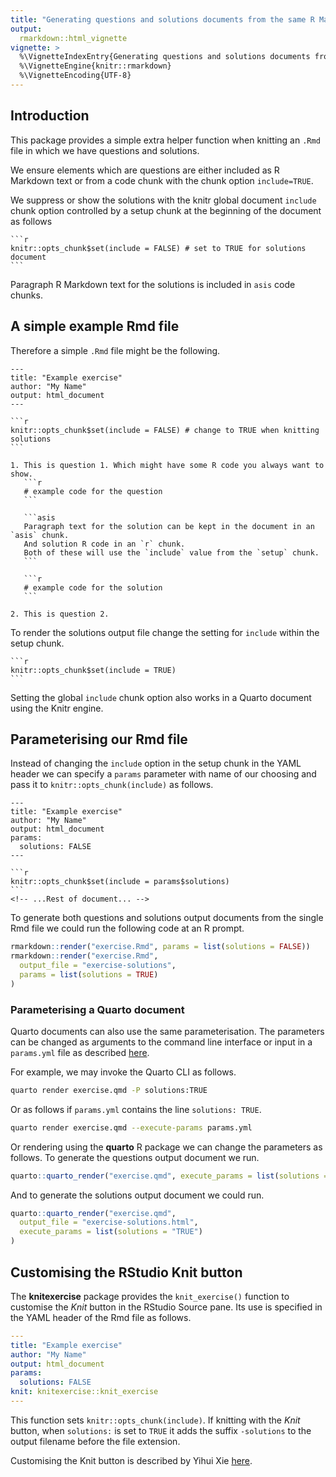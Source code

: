 ```yaml
---
title: "Generating questions and solutions documents from the same R Markdown or Quarto document"
output:
  rmarkdown::html_vignette
vignette: >
  %\VignetteIndexEntry{Generating questions and solutions documents from the same R Markdown or Quarto document}
  %\VignetteEngine{knitr::rmarkdown}
  %\VignetteEncoding{UTF-8}
---
```


## Introduction

This package provides a simple extra helper function when knitting an `.Rmd` file in which we have questions and solutions.

We ensure elements which are questions are either included as R Markdown text or from a code chunk with the chunk option `include=TRUE`.

We suppress or show the solutions with the knitr global document `include` chunk option controlled by a setup chunk at the beginning of the document as follows

````verbatim
```r
knitr::opts_chunk$set(include = FALSE) # set to TRUE for solutions document
```
````

Paragraph R Markdown text for the solutions is included in `asis` code chunks.

## A simple example Rmd file

Therefore a simple `.Rmd` file might be the following.

````verbatim
---
title: "Example exercise"
author: "My Name"
output: html_document
---

```r
knitr::opts_chunk$set(include = FALSE) # change to TRUE when knitting solutions
```

1. This is question 1. Which might have some R code you always want to show.
   ```r
   # example code for the question
   ```

   ```asis
   Paragraph text for the solution can be kept in the document in an `asis` chunk.
   And solution R code in an `r` chunk.
   Both of these will use the `include` value from the `setup` chunk.
   ```
    
   ```r
   # example code for the solution
   ```

2. This is question 2.
````

To render the solutions output file change the setting for `include` within the setup chunk.

````verbatim
```r
knitr::opts_chunk$set(include = TRUE)
```
````

Setting the global `include` chunk option also works in a Quarto document using the Knitr engine.

## Parameterising our Rmd file

Instead of changing the `include` option in the setup chunk in the YAML header we can specify a `params` parameter with name of our choosing and pass it to `knitr::opts_chunk(include)` as follows.

````verbatim
---
title: "Example exercise"
author: "My Name"
output: html_document
params:
  solutions: FALSE
---

```r
knitr::opts_chunk$set(include = params$solutions)
```
<!-- ...Rest of document... -->
````

To generate both questions and solutions output documents from the single Rmd file we could run the following code at an R prompt.

```r
rmarkdown::render("exercise.Rmd", params = list(solutions = FALSE))
rmarkdown::render("exercise.Rmd",
  output_file = "exercise-solutions",
  params = list(solutions = TRUE)
)
```

### Parameterising a Quarto document

Quarto documents can also use the same parameterisation.
The parameters can be changed as arguments to the command
line interface or input in a `params.yml` file as described
[here](https://quarto.org/docs/computations/parameters.html).

For example, we may invoke the Quarto CLI as follows.

```bash
quarto render exercise.qmd -P solutions:TRUE
```

Or as follows if `params.yml` contains the line `solutions: TRUE`.

```bash
quarto render exercise.qmd --execute-params params.yml
```

Or rendering using the **quarto** R package we can change the parameters as follows. To generate the questions output document we run.

```r
quarto::quarto_render("exercise.qmd", execute_params = list(solutions = "FALSE"))
```

And to generate the solutions output document we could run.

```r
quarto::quarto_render("exercise.qmd",
  output_file = "exercise-solutions.html",
  execute_params = list(solutions = "TRUE")
)
```

## Customising the RStudio Knit button

The **knitexercise** package provides the `knit_exercise()` function to customise the _Knit_ button in the RStudio Source pane.
Its use is specified in the YAML header of the Rmd file as follows.

```yaml
---
title: "Example exercise"
author: "My Name"
output: html_document
params:
  solutions: FALSE
knit: knitexercise::knit_exercise
---
```

This function sets `knitr::opts_chunk(include)`. If knitting with the _Knit_ button, when `solutions:` is set to `TRUE` it adds the suffix `-solutions` to the output filename before the file extension.

Customising the Knit button is described by Yihui Xie [here](https://bookdown.org/yihui/rmarkdown-cookbook/custom-knit.html).
